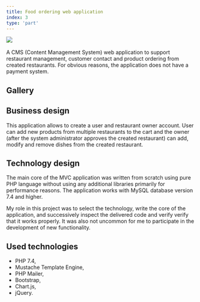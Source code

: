 ```yaml
---
title: Food ordering web application
index: 3
type: 'part'
---
```



[![](https://img.shields.io/badge/github-000000?style=for-the-badge&logo=github)](https://github.com/milosz08/food-ordering-web-app) &nbsp;

A CMS (Content Management System) web application to support restaurant management, customer contact and product ordering
from created restaurants. For obvious reasons, the application does not have a payment system.

## Gallery

<Gallery />

## Business design

This application allows to create a user and restaurant owner account. User can add new products from multiple restaurants
to the cart and the owner (after the system administrator approves the created restaurant) can add, modify and remove
dishes from the created restaurant.

## Technology design

The main core of the MVC application was written from scratch using pure PHP language without using any additional
libraries primarily for performance reasons. The application works with MySQL database version 7.4 and higher.

My role in this project was to select the technology, write the core of the application, and successively inspect the
delivered code and verify verify that it works properly. It was also not uncommon for me to participate in the development
of new functionality.

## Used technologies

- PHP 7.4,
- Mustache Template Engine,
- PHP Mailer,
- Bootstrap,
- Chart.js,
- jQuery.
